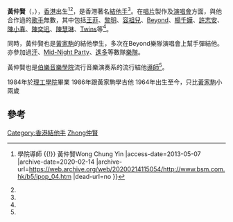 
'''黃仲賢'''（'''{{lang|la|Wong Chung Yin}}'''，{{bd|1964年|12月|||catIdx=Huang黃仲賢}}），[[香港|香港]]出生<ref name="#1">{{Cite web |url=http://www.bsm.com.hk/b5/ipop_04.htm |title=伯樂音樂學院 {{!}} 學院導師 {{!}} 黃仲賢Wong Chung Yin |access-date=2013-05-07 |archive-date=2020-02-14 |archive-url=https://web.archive.org/web/20200214115054/http://www.bsm.com.hk/b5/ipop_04.htm |dead-url=no }}</ref><ref name="#1"/>，是香港著名[[結他手|結他手]]<ref name="#1"/>。在[[唱片|唱片]]製作及[[演唱會|演唱會]]方面，與他合作過的[[歌手|歌手]]無數，其中包括[[王菲|王菲]]、[[黎明|黎明]]、[[容祖兒|容祖兒]]、[[Beyond|Beyond]]、[[楊千嬅|楊千嬅]]、[[許志安|許志安]]、[[陳小春|陳小春]]、[[陳奕迅|陳奕迅]]、[[陳慧琳|陳慧琳]]、[[Twins|Twins]]等<ref name="#1"/>。

同時，黃仲賢也是[[黃家駒|黃家駒]]的結他學生，多次在Beyond樂隊演唱會上幫手彈結他。亦參加過[[汗_(樂隊)|汗]]、[[Mid-Night_Party|Mid-Night Party]]、[[遙多|遙多]]等數隊[[樂隊|樂隊]]。

黃仲賢也是[[伯樂音樂學院|伯樂音樂學院]]流行音樂演奏系的流行結他[[導師|導師]]<ref name="#1"/>。

1984年於[[香港理工大學|理工學院]]畢業
1986年跟黃家駒學吉他
1964年出生至今，只比[[黃家駒|黃家駒]]小兩歲

== 參考 ==
{{Reflist|2}}

{{HK-bio-stub}}
{{Beyond}}
[[Category:香港結他手|Category:香港結他手]]
[[Category:黃姓|Zhong仲賢]]